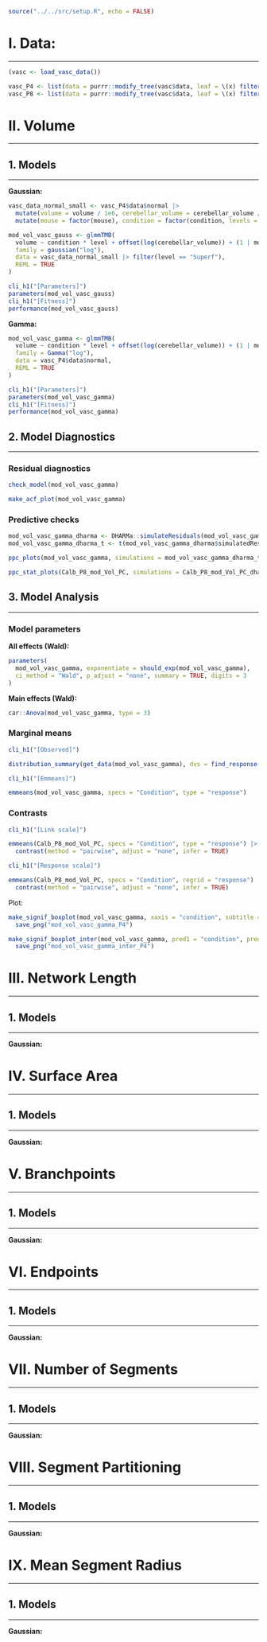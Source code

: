```r
source("../../src/setup.R", echo = FALSE)
```

<!------------------------------------------------------------------------------>
<!------------------------------------------------------------------------------>
# I. Data:
***

```r
(vasc <- load_vasc_data())

vasc_P4 <- list(data = purrr::modify_tree(vasc$data, leaf = \(x) filter(x, stage == "P4")))
vasc_P8 <- list(data = purrr::modify_tree(vasc$data, leaf = \(x) filter(x, stage == "P8")))
```


<!------------------------------------------------------------------------------>
<!------------------------------------------------------------------------------>
# II. Volume
***

<!------------------------------------------------------------------------------>
## 1. Models
***

**Gaussian:**

```r
vasc_data_normal_small <- vasc_P4$data$normal |>
  mutate(volume = volume / 1e6, cerebellar_volume = cerebellar_volume / 1e6) |>
  mutate(mouse = factor(mouse), condition = factor(condition, levels = c("N", "IH")))

mod_vol_vasc_gauss <- glmmTMB(
  volume ~ condition * level + offset(log(cerebellar_volume)) + (1 | mouse),
  family = gaussian("log"),
  data = vasc_data_normal_small |> filter(level == "Superf"),
  REML = TRUE
)

cli_h1("[Parameters]")
parameters(mod_vol_vasc_gauss)
cli_h1("[Fitness]")
performance(mod_vol_vasc_gauss)
```

**Gamma:**

```r
mod_vol_vasc_gamma <- glmmTMB(
  volume ~ condition * level + offset(log(cerebellar_volume)) + (1 | mouse),
  family = Gamma("log"),
  data = vasc_P4$data$normal,
  REML = TRUE
)

cli_h1("[Parameters]")
parameters(mod_vol_vasc_gamma)
cli_h1("[Fitness]")
performance(mod_vol_vasc_gamma)
```



<!------------------------------------------------------------------------------>
## 2. Model Diagnostics
***

### Residual diagnostics

```r
check_model(mod_vol_vasc_gamma)

make_acf_plot(mod_vol_vasc_gamma)
```


### Predictive checks

```r
mod_vol_vasc_gamma_dharma <- DHARMa::simulateResiduals(mod_vol_vasc_gamma, plot = FALSE, n = 300, seed = getOption("seed"))
mod_vol_vasc_gamma_dharma_t <- t(mod_vol_vasc_gamma_dharma$simulatedResponse)
```

```r
ppc_plots(mod_vol_vasc_gamma, simulations = mod_vol_vasc_gamma_dharma_t, term = "Condition")
```

```r
ppc_stat_plots(Calb_P8_mod_Vol_PC, simulations = Calb_P8_mod_Vol_PC_dharma_t, term = "Condition")
```



<!------------------------------------------------------------------------------>
## 3. Model Analysis
***

### Model parameters

**All effects (Wald):**

```r
parameters(
  mod_vol_vasc_gamma, exponentiate = should_exp(mod_vol_vasc_gamma),
  ci_method = "Wald", p_adjust = "none", summary = TRUE, digits = 3
)
```

**Main effects (Wald):**

```r
car::Anova(mod_vol_vasc_gamma, type = 3)
```


### Marginal means

```r
cli_h1("[Observed]")

distribution_summary(get_data(mod_vol_vasc_gamma), dvs = find_response(mod_vol_vasc_gamma), between = "Condition")

cli_h1("[Emmeans]")

emmeans(mod_vol_vasc_gamma, specs = "Condition", type = "response")
```


### Contrasts

```r
cli_h1("[Link scale]")

emmeans(Calb_P8_mod_Vol_PC, specs = "Condition", type = "response") |> 
  contrast(method = "pairwise", adjust = "none", infer = TRUE)

cli_h1("[Response scale]")

emmeans(Calb_P8_mod_Vol_PC, specs = "Condition", regrid = "response") |>
  contrast(method = "pairwise", adjust = "none", infer = TRUE)
```


Plot:

```r
make_signif_boxplot(mod_vol_vasc_gamma, xaxis = "condition", subtitle = "P4") |>
  save_png("mod_vol_vasc_gamma_P4")
```

```r
make_signif_boxplot_inter(mod_vol_vasc_gamma, pred1 = "condition", pred2 = "level") |> 
  save_png("mod_vol_vasc_gamma_inter_P4")
```


<!------------------------------------------------------------------------------>
<!------------------------------------------------------------------------------>
# III. Network Length
***

<!------------------------------------------------------------------------------>
## 1. Models
***

**Gaussian:**

<!------------------------------------------------------------------------------>
<!------------------------------------------------------------------------------>
# IV. Surface Area
***

<!------------------------------------------------------------------------------>
## 1. Models
***

**Gaussian:**

<!------------------------------------------------------------------------------>
<!------------------------------------------------------------------------------>
# V. Branchpoints
***

<!------------------------------------------------------------------------------>
## 1. Models
***

**Gaussian:**

<!------------------------------------------------------------------------------>
<!------------------------------------------------------------------------------>
# VI. Endpoints
***

<!------------------------------------------------------------------------------>
## 1. Models
***

**Gaussian:**

<!------------------------------------------------------------------------------>
<!------------------------------------------------------------------------------>
# VII. Number of Segments
***

<!------------------------------------------------------------------------------>
## 1. Models
***

**Gaussian:**

<!------------------------------------------------------------------------------>
<!------------------------------------------------------------------------------>
# VIII. Segment Partitioning
***

<!------------------------------------------------------------------------------>
## 1. Models
***

**Gaussian:**

<!------------------------------------------------------------------------------>
<!------------------------------------------------------------------------------>
# IX. Mean Segment Radius
***

<!------------------------------------------------------------------------------>
## 1. Models
***

**Gaussian:**


